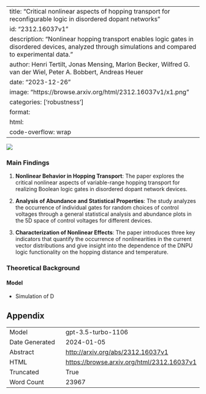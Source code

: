 
---
title: "Critical nonlinear aspects of hopping transport for reconfigurable logic in disordered dopant networks"
id: "2312.16037v1"
description: "Nonlinear hopping transport enables logic gates in disordered devices, analyzed through simulations and compared to experimental data."
author: Henri Tertilt, Jonas Mensing, Marlon Becker, Wilfred G. van der Wiel, Peter A. Bobbert, Andreas Heuer
date: "2023-12-26"
image: "https://browse.arxiv.org/html/2312.16037v1/x1.png"
categories: ['robustness']
format:
  html:
    code-overflow: wrap
---

![](https://browse.arxiv.org/html/2312.16037v1/x1.png)

### Main Findings

1. **Nonlinear Behavior in Hopping Transport**: The paper explores the critical nonlinear aspects of variable-range hopping transport for realizing Boolean logic gates in disordered dopant network devices.

2. **Analysis of Abundance and Statistical Properties**: The study analyzes the occurrence of individual gates for random choices of control voltages through a general statistical analysis and abundance plots in the 5D space of control voltages for different devices.

3. **Characterization of Nonlinear Effects**: The paper introduces three key indicators that quantify the occurrence of nonlinearities in the current vector distributions and give insight into the dependence of the DNPU logic functionality on the hopping distance and temperature.

### Theoretical Background

#### Model
- Simulation of D

## Appendix

|          |          |
|----------|----------|
| Model     | gpt-3.5-turbo-1106       |
| Date Generated     | 2024-01-05       |
| Abstract | [http://arxiv.org/abs/2312.16037v1](http://arxiv.org/abs/2312.16037v1)        |
| HTML     | [https://browse.arxiv.org/html/2312.16037v1](https://browse.arxiv.org/html/2312.16037v1)       |
| Truncated       | True       |
| Word Count       | 23967       |